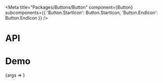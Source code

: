 
<Meta
  title="Packages/Buttons/Button"
  component={Button}
  subcomponents={{ 'Button.StartIcon': Button.StartIcon, 'Button.EndIcon': Button.EndIcon }}
/>

# API

<ArgsTable />

# Demo

<Canvas>
  <Story
    name="Button"
    args={{ children: 'Text', hasStartIcon: false, hasEndIcon: false }}
    argTypes={{
      disabled: { control: 'boolean' },
      isEndIconRotated: {
        name: 'isRotated',
        control: 'boolean',
        table: { category: 'Button.EndIcon' }
      },
      isStartIconRotated: {
        name: 'isRotated',
        control: 'boolean',
        table: { category: 'Button.StartIcon' }
      },
      hasStartIcon: { name: 'Button.StartIcon', table: { category: 'Story' } },
      hasEndIcon: { name: 'Button.EndIcon', table: { category: 'Story' } }
    }}
  >
    {args => <ButtonStory {...args} />}
  </Story>
</Canvas>
